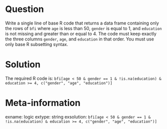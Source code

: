 Question
========
Write a single line of base R code that returns a data frame containing only the rows of `bfi` where `age` is less than 50, `gender` is equal to 1, and `education` is not missing and greater than or equal to 4. The code must keep exactly the three columns `gender`, `age`, and `education` in that order. You must use only base R subsetting syntax.



Solution
========

The required R code is:
`bfi[age < 50 & gender == 1 & !is.na(education) & education >= 4, c("gender", "age", "education")]`  



Meta-information
================
exname: logic
extype: string
exsolution: `bfi[age < 50 & gender == 1 & !is.na(education) & education >= 4, c("gender", "age", "education")]`

